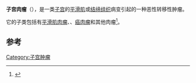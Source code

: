{{medical}}
'''子宫肉瘤'''（{{lang-en|uterine sarcoma}}），是一类[[子宫|子宫]]的[[平滑肌|平滑肌]]或[[结缔组织|结缔组织]]病变引起的一种恶性转移性肿瘤。

它的子类包括有[[平滑肌肉瘤|平滑肌肉瘤]]、{{link-en|子宫内膜间质肉瘤|endometrial stromal sarcomas}}、[[癌肉瘤|癌肉瘤]]和其他肉瘤<ref name="pmid19356236">{{cite journal |author=Zagouri F, Dimopoulos AM, Fotiou S, Kouloulias V, Papadimitriou CA |title=Treatment of early uterine sarcomas: disentangling adjuvant modalities |journal=World J Surg Oncol |volume=7 |issue= |pages=38 |year=2009 |pmid=19356236 |pmc=2674046 |doi=10.1186/1477-7819-7-38 |url=http://www.wjso.com/content/7//38 |access-date=2013-11-11 |archive-date=2012-11-05 |archive-url=https://web.archive.org/web/20121105062947/http://www.wjso.com/content/7/38 |dead-url=no }}</ref>。

==参考==
{{reflist}}
{{医学小作品}}
{{女性生殖道肿瘤}}
[[Category:子宫肿瘤|Category:子宫肿瘤]]